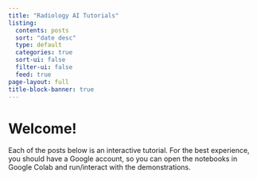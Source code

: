 ```yaml
---
title: "Radiology AI Tutorials"
listing:
  contents: posts
  sort: "date desc"
  type: default
  categories: true
  sort-ui: false
  filter-ui: false
  feed: true
page-layout: full
title-block-banner: true
---
```


# Welcome!
Each of the posts below is an interactive tutorial. For the best experience, you should have a Google account, so you can open the notebooks in Google Colab and run/interact with the demonstrations.
